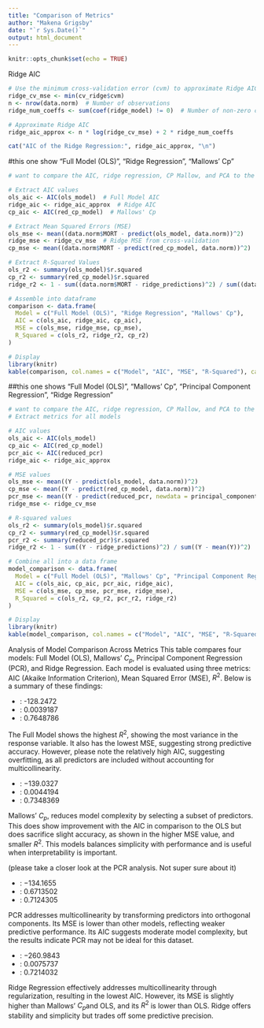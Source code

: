 ```yaml
---
title: "Comparison of Metrics"
author: "Makena Grigsby"
date: "`r Sys.Date()`"
output: html_document
---
```


```r
knitr::opts_chunk$set(echo = TRUE)
```



Ridge AIC 
```r
# Use the minimum cross-validation error (cvm) to approximate Ridge AIC
ridge_cv_mse <- min(cv_ridge$cvm)
n <- nrow(data.norm)  # Number of observations
ridge_num_coeffs <- sum(coef(ridge_model) != 0)  # Number of non-zero coefficients

# Approximate Ridge AIC
ridge_aic_approx <- n * log(ridge_cv_mse) + 2 * ridge_num_coeffs

cat("AIC of the Ridge Regression:", ridge_aic_approx, "\n")
```

#this one show "Full Model (OLS)", "Ridge Regression", "Mallows' Cp"

```r
# want to compare the AIC, ridge regression, CP Mallow, and PCA to the full model 

# Extract AIC values
ols_aic <- AIC(ols_model)  # Full Model AIC
ridge_aic <- ridge_aic_approx  # Ridge AIC 
cp_aic <- AIC(red_cp_model)  # Mallows' Cp 

# Extract Mean Squared Errors (MSE)
ols_mse <- mean((data.norm$MORT - predict(ols_model, data.norm))^2)
ridge_mse <- ridge_cv_mse  # Ridge MSE from cross-validation
cp_mse <- mean((data.norm$MORT - predict(red_cp_model, data.norm))^2)

# Extract R-Squared Values
ols_r2 <- summary(ols_model)$r.squared
cp_r2 <- summary(red_cp_model)$r.squared
ridge_r2 <- 1 - sum((data.norm$MORT - ridge_predictions)^2) / sum((data.norm$MORT - mean(data.norm$MORT))^2)

# Assemble into dataframe
comparison <- data.frame(
  Model = c("Full Model (OLS)", "Ridge Regression", "Mallows' Cp"),
  AIC = c(ols_aic, ridge_aic, cp_aic),
  MSE = c(ols_mse, ridge_mse, cp_mse),
  R_Squared = c(ols_r2, ridge_r2, cp_r2)
)

# Display 
library(knitr)
kable(comparison, col.names = c("Model", "AIC", "MSE", "R-Squared"), caption = "Model Comparison Summary")


```

##this one shows "Full Model (OLS)", "Mallows' Cp", "Principal Component Regression", "Ridge Regression"

```r
# want to compare the AIC, ridge regression, CP Mallow, and PCA to the full model
# Extract metrics for all models

# AIC values
ols_aic <- AIC(ols_model)
cp_aic <- AIC(red_cp_model)
pcr_aic <- AIC(reduced_pcr)
ridge_aic <- ridge_aic_approx

# MSE values
ols_mse <- mean((Y - predict(ols_model, data.norm))^2)
cp_mse <- mean((Y - predict(red_cp_model, data.norm))^2)
pcr_mse <- mean((Y - predict(reduced_pcr, newdata = principal_components))^2)
ridge_mse <- ridge_cv_mse

# R-squared values
ols_r2 <- summary(ols_model)$r.squared
cp_r2 <- summary(red_cp_model)$r.squared
pcr_r2 <- summary(reduced_pcr)$r.squared
ridge_r2 <- 1 - sum((Y - ridge_predictions)^2) / sum((Y - mean(Y))^2)

# Combine all into a data frame
model_comparison <- data.frame(
  Model = c("Full Model (OLS)", "Mallows' Cp", "Principal Component Regression", "Ridge Regression"),
  AIC = c(ols_aic, cp_aic, pcr_aic, ridge_aic),
  MSE = c(ols_mse, cp_mse, pcr_mse, ridge_mse),
  R_Squared = c(ols_r2, cp_r2, pcr_r2, ridge_r2)
)

# Display 
library(knitr)
kable(model_comparison, col.names = c("Model", "AIC", "MSE", "R-Squared"), caption = "Model Comparison Across Metrics")

```

Analysis of Model Comparison Across Metrics
This table compares four models: Full Model (OLS),  Mallows' $C_p$, Principal Component Regression (PCR), and Ridge Regression. Each model is evaluated using three metrics: AIC (Akaike Information Criterion), Mean Squared Error (MSE), $R^{2}$. Below is a summary of these findings: 


\textunderline{Full Model (OLS)}

- \textbf{AIC}: -128.2472
- \textbf{MSE}: 0.0039187
- \textbf{$R^{2}$}: 0.7648786

The Full Model shows the highest $R^{2}$, showing the most variance in the response variable. It also has the lowest MSE, suggesting strong predictive accuracy. However, please note the relatively high AIC, suggesting overfitting, as all predictors are included without accounting for multicollinearity. 

\textunderline{Mallows' $C_p$} 

- \textbf{AIC}: −139.0327
- \textbf{MSE}: 0.0044194
- \textbf{$R^{2}$}: 0.7348369

Mallows' $C_p$, reduces model complexity by selecting a subset of predictors. This does show improvement with the AIC in comparison to the OLS but does sacrifice slight accuracy, as shown in the higher MSE value, and smaller $R^{2}$. This models balances simplicity with performance and is useful when interpretability is important. 

\textunderline{Principal Component Regression (PCR)} (please take a closer look at the PCR analysis. Not super sure about it)

- \textbf{AIC}: −134.1655
- \textbf{MSE}: 0.6713502
- \textbf{$R^{2}$}: 0.7124305

PCR addresses multicollinearity by transforming predictors into orthogonal components. Its MSE is lower than other models, reflecting weaker predictive performance. Its AIC suggests moderate model complexity, but the results indicate PCR may not be ideal for this dataset.

\textunderline{Ridge Regression}


- \textbf{AIC}: −260.9843
- \textbf{MSE}: 0.0075737
- \textbf{$R^{2}$}: 0.7214032

Ridge Regression effectively addresses multicollinearity through regularization, resulting in the lowest AIC. However, its MSE is slightly higher than Mallows' $C_p$and OLS, and its $R^{2}$ is lower than OLS. Ridge offers stability and simplicity but trades off some predictive precision.



